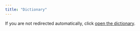 ```yaml
---
title: "Dictionary"
---
```


<script>
  location.href = 'dictionary_documentation.html';
</script>

If you are not redirected automatically, click
[open the dictionary](dictionary_documentation.html).
